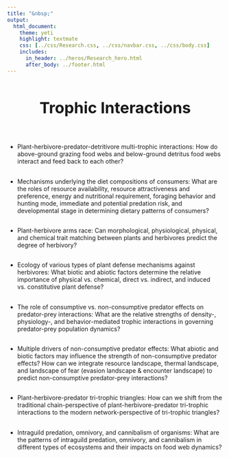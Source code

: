 ```yaml
---
title: "&nbsp;"
output:
  html_document:
    theme: yeti
    highlight: textmate
    css: [../css/Research.css, ../css/navbar.css, ../css/body.css]
    includes:
      in_header: ../heros/Research_hero.html
      after_body: ../footer.html
---
```


<style>
h1 {text-align: center !important; 
   font-weight: bold !important; 
   font-size: 36px !important;
   line-height: 1.5em;}
   
h2 {font-weight: bold !important;} 
   
.External_link{
  border-radius: 5px;
  border: none;
  text-align: center;
  text-decoration: none;
  display: inline-block;
  width: 60px;
}
</style>

# Trophic Interactions

<br>

*	Plant-herbivore-predator-detritivore multi-trophic interactions: How do above-ground grazing food webs and below-ground detritus food webs interact and feed back to each other?

<div style="height: 0.1em;"></div>

*	Mechanisms underlying the diet compositions of consumers: What are the roles of resource availability, resource attractiveness and preference, energy and nutritional requirement, foraging behavior and hunting mode, immediate and potential predation risk, and developmental stage in determining dietary patterns of consumers?

<div style="height: 0.1em;"></div>

*	Plant-herbivore arms race: Can morphological, physiological, physical, and chemical trait matching between plants and herbivores predict the degree of herbivory?

<div style="height: 0.1em;"></div>

* Ecology of various types of plant defense mechanisms against herbivores: What biotic and abiotic factors determine the relative importance of physical vs. chemical, direct vs. indirect, and induced vs. constitutive plant defense? 

<div style="height: 0.1em;"></div>

*	The role of consumptive vs. non-consumptive predator effects on predator-prey interactions: What are the relative strengths of density-, physiology-, and behavior-mediated trophic interactions in governing predator-prey population dynamics?

<div style="height: 0.1em;"></div>

*	Multiple drivers of non-consumptive predator effects: What abiotic and biotic factors may influence the strength of non-consumptive predator effects? How can we integrate resource landscape, thermal landscape, and landscape of fear (evasion landscape & encounter landscape) to predict non-consumptive predator-prey interactions?

<div style="height: 0.1em;"></div>

* Plant-herbivore-predator tri-trophic triangles: How can we shift from the traditional chain-perspective of plant-herbivore-predator tri-trophic interactions to the modern network-perspective of tri-trophic triangles?

<div style="height: 0.1em;"></div>

*	Intraguild predation, omnivory, and cannibalism of organisms: What are the patterns of intraguild predation, omnivory, and cannibalism in different types of ecosystems and their impacts on food web dynamics?







